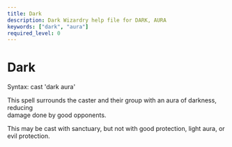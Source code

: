 ```yaml
---
title: Dark
description: Dark Wizardry help file for DARK, AURA
keywords: ["dark", "aura"]
required_level: 0
---
```


# Dark

Syntax: cast 'dark aura'  

This spell surrounds the caster and their group with an aura of darkness, reducing  
damage done by good opponents.  

This may be cast with sanctuary, but not with good protection, light aura, or  
evil protection.